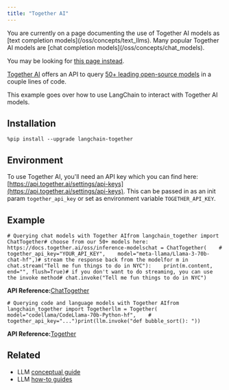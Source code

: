 ```yaml
---
title: "Together AI"
---
```


<Warning>
  You are currently on a page documenting the use of Together AI models as [text completion models](/oss/concepts/text_llms). Many popular Together AI models are [chat completion models](/oss/concepts/chat_models).

  You may be looking for [this page instead](/oss/integrations/chat/together).
</Warning>

[Together AI](https://www.together.ai/) offers an API to query [50+ leading open-source models](https://docs.together.ai/oss/inference-models) in a couple lines of code.

This example goes over how to use LangChain to interact with Together AI models.

## Installation

```
%pip install --upgrade langchain-together
```

## Environment

To use Together AI, you'll need an API key which you can find here: [https://api.together.ai/settings/api-keys](https://api.together.ai/settings/api-keys). This can be passed in as an init param `together_api_key` or set as environment variable `TOGETHER_API_KEY`.

## Example

```
# Querying chat models with Together AIfrom langchain_together import ChatTogether# choose from our 50+ models here: https://docs.together.ai/oss/inference-modelschat = ChatTogether(    # together_api_key="YOUR_API_KEY",    model="meta-llama/Llama-3-70b-chat-hf",)# stream the response back from the modelfor m in chat.stream("Tell me fun things to do in NYC"):    print(m.content, end="", flush=True)# if you don't want to do streaming, you can use the invoke method# chat.invoke("Tell me fun things to do in NYC")
```

**API Reference:**[ChatTogether](https://python.langchain.com/api_reference/together/chat_models/langchain_together.chat_models.ChatTogether.html)

```
# Querying code and language models with Together AIfrom langchain_together import Togetherllm = Together(    model="codellama/CodeLlama-70b-Python-hf",    # together_api_key="...")print(llm.invoke("def bubble_sort(): "))
```

**API Reference:**[Together](https://python.langchain.com/api_reference/together/llms/langchain_together.llms.Together.html)

## Related

* LLM [conceptual guide](/oss/concepts/text_llms)
* LLM [how-to guides](/oss/how_to/#llms)
